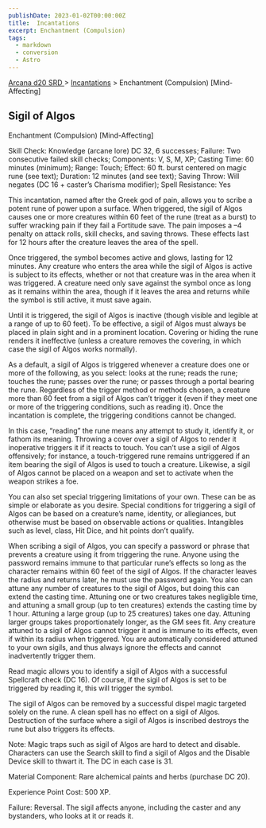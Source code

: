 ```yaml
---
publishDate: 2023-01-02T00:00:00Z
title:  Incantations
excerpt: Enchantment (Compulsion)
tags:
  - markdown
  - conversion
  - Astro
---
```


[ Arcana d20 SRD ](/#arcanaD20) > [ Incantations](arcana-d20-srd-incantations-index) > Enchantment (Compulsion) [Mind- Affecting]

##  Sigil of Algos

Enchantment (Compulsion) [Mind-Affecting]

Skill Check: Knowledge (arcane lore) DC 32, 6 successes; Failure: Two
consecutive failed skill checks; Components: V, S, M, XP; Casting Time: 60
minutes (minimum); Range: Touch; Effect: 60 ft. burst centered on magic rune
(see text); Duration: 12 minutes (and see text); Saving Throw: Will negates
(DC 16 + caster’s Charisma modifier); Spell Resistance: Yes

This incantation, named after the Greek god of pain, allows you to scribe a
potent rune of power upon a surface. When triggered, the sigil of Algos causes
one or more creatures within 60 feet of the rune (treat as a burst) to suffer
wracking pain if they fail a Fortitude save. The pain imposes a –4 penalty on
attack rolls, skill checks, and saving throws. These effects last for 12 hours
after the creature leaves the area of the spell.

Once triggered, the symbol becomes active and glows, lasting for 12 minutes.
Any creature who enters the area while the sigil of Algos is active is subject
to its effects, whether or not that creature was in the area when it was
triggered. A creature need only save against the symbol once as long as it
remains within the area, though if it leaves the area and returns while the
symbol is still active, it must save again.

Until it is triggered, the sigil of Algos is inactive (though visible and
legible at a range of up to 60 feet). To be effective, a sigil of Algos must
always be placed in plain sight and in a prominent location. Covering or
hiding the rune renders it ineffective (unless a creature removes the
covering, in which case the sigil of Algos works normally).

As a default, a sigil of Algos is triggered whenever a creature does one or
more of the following, as you select: looks at the rune; reads the rune;
touches the rune; passes over the rune; or passes through a portal bearing the
rune. Regardless of the trigger method or methods chosen, a creature more than
60 feet from a sigil of Algos can’t trigger it (even if they meet one or more
of the triggering conditions, such as reading it). Once the incantation is
complete, the triggering conditions cannot be changed.

In this case, “reading” the rune means any attempt to study it, identify it,
or fathom its meaning. Throwing a cover over a sigil of Algos to render it
inoperative triggers it if it reacts to touch. You can’t use a sigil of Algos
offensively; for instance, a touch-triggered rune remains untriggered if an
item bearing the sigil of Algos is used to touch a creature. Likewise, a sigil
of Algos cannot be placed on a weapon and set to activate when the weapon
strikes a foe.

You can also set special triggering limitations of your own. These can be as
simple or elaborate as you desire. Special conditions for triggering a sigil
of Algos can be based on a creature’s name, identity, or allegiances, but
otherwise must be based on observable actions or qualities. Intangibles such
as level, class, Hit Dice, and hit points don’t qualify.

When scribing a sigil of Algos, you can specify a password or phrase that
prevents a creature using it from triggering the rune. Anyone using the
password remains immune to that particular rune’s effects so long as the
character remains within 60 feet of the sigil of Algos. If the character
leaves the radius and returns later, he must use the password again. You also
can attune any number of creatures to the sigil of Algos, but doing this can
extend the casting time. Attuning one or two creatures takes negligible time,
and attuning a small group (up to ten creatures) extends the casting time by 1
hour. Attuning a large group (up to 25 creatures) takes one day. Attuning
larger groups takes proportionately longer, as the GM sees fit. Any creature
attuned to a sigil of Algos cannot trigger it and is immune to its effects,
even if within its radius when triggered. You are automatically considered
attuned to your own sigils, and thus always ignore the effects and cannot
inadvertently trigger them.

Read magic allows you to identify a sigil of Algos with a successful
Spellcraft check (DC 16). Of course, if the sigil of Algos is set to be
triggered by reading it, this will trigger the symbol.

The sigil of Algos can be removed by a successful dispel magic targeted solely
on the rune. A clean spell has no effect on a sigil of Algos. Destruction of
the surface where a sigil of Algos is inscribed destroys the rune but also
triggers its effects.

Note: Magic traps such as sigil of Algos are hard to detect and disable.
Characters can use the Search skill to find a sigil of Algos and the Disable
Device skill to thwart it. The DC in each case is 31.

Material Component: Rare alchemical paints and herbs (purchase DC 20).

Experience Point Cost: 500 XP.

Failure: Reversal. The sigil affects anyone, including the caster and any
bystanders, who looks at it or reads it.

